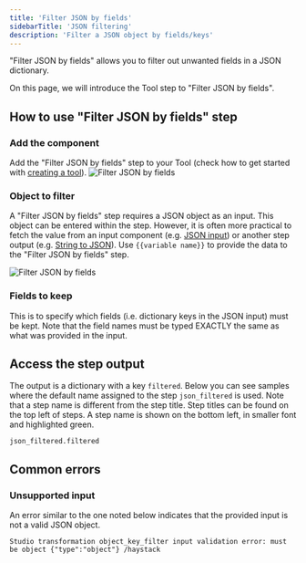 ```yaml
---
title: 'Filter JSON by fields'
sidebarTitle: 'JSON filtering'
description: 'Filter a JSON object by fields/keys'
---
```


"Filter JSON by fields" allows you to filter out unwanted fields in a JSON dictionary.

On this page, we will introduce the Tool step to "Filter JSON by fields".

## How to use "Filter JSON by fields" step

### Add the component
Add the "Filter JSON by fields" step to your Tool (check how to get started with 
[creating a tool](/build-custom-tools/tool-steps/getting-started)).
![Filter JSON by fields](/images/build-custom-tools/tool-step/filtered-json-get-started.png)

### Object to filter
A "Filter JSON by fields" step requires a JSON object as an input. This object can be entered within the step. 
However, it is often more practical to fetch the value from an input component (e.g. [JSON input](/build-custom-tools/user-inputs/json)) or 
another step output (e.g. [String to JSON](/build-custom-tools/tool-steps/convert-string-to-json)). 
Use `{{variable name}}` to provide the data to the "Filter JSON by fields" step.

![Filter JSON by fields](/images/build-custom-tools/tool-step/filtered-json-fields.png)

### Fields to keep
This is to specify which fields (i.e. dictionary keys in the JSON input) must be kept.
Note that the field names must be typed EXACTLY the same as what was provided in the input.

<Snippet file="components/tools/step-general.mdx" />

## Access the step output
The output is a dictionary with a key `filtered`. 
Below you can see samples where the default name assigned to the step `json_filtered` is used.
Note that a step name is different from the step title. Step titles can be found on the top left
of steps. A step name is shown on the bottom left, in smaller font and highlighted green.

```
json_filtered.filtered
```

## Common errors
### Unsupported input
An error similar to the one noted below indicates that the provided input is not a valid JSON object.

```
Studio transformation object_key_filter input validation error: must be object {"type":"object"} /haystack
```